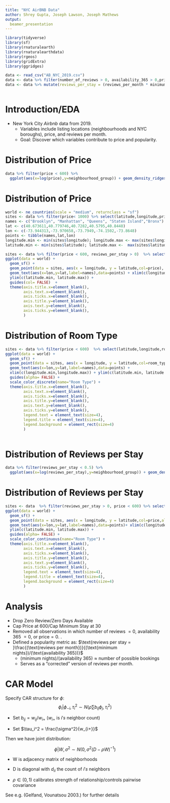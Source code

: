 ```yaml
---
title: "NYC AirBNB Data"
author: Shrey Gupta, Joseph Lawson, Joseph Mathews
output: 
  beamer_presentation
---
```


```r
library(tidyverse)
library(sf)
library(rnaturalearth)
library(rnaturalearthdata)
library(rgeos)
library(gridExtra)
library(ggridges)

data <- read_csv("AB_NYC_2019.csv")
data <- data %>% filter(number_of_reviews > 0, availability_365 > 0,price>0)
data <- data %>% mutate(reviews_per_stay = (reviews_per_month * minimum_nights )/availability_365)



```

# Introduction/EDA

 - New York City *Airbnb* data from 2019.
    - Variables include listing locations (neighbourhoods and NYC boroughs), price, and reviews per month.
    - Goal: Discover which variables contribute to price and popularity.

 



# Distribution of Price
```r
data %>% filter(price < 600) %>%
  ggplot(aes(x=log(price),y=neighbourhood_group)) + geom_density_ridges() + ylab(" ") + xlab("")
```


# Distribution of Price
```r
world <- ne_countries(scale = "medium", returnclass = "sf")
sites <- data %>% filter(price< 1000) %>% select(latitude,longitude,price)
names <- c("Brooklyn", "Manhattan", "Queens", "Staten Island","Bronx")
lat <- c(40.673611,40.779746,40.7282,40.5795,40.8448)
lon <- c(-73.944313,-73.970658,-73.7949,-74.1502,-73.8648)
points <- tibble(names,lat,lon)
longitude.min <- min(sites$longitude); longitude.max <- max(sites$longitude)
latitude.min <- min(sites$latitude); latitude.max <-  max(sites$latitude)
```


```r
sites <- data %>% filter(price < 600, reviews_per_stay > 0)  %>% select(latitude,longitude,price)
ggplot(data = world) +
  geom_sf() +
  geom_point(data = sites, aes(x = longitude, y = latitude,col=price), size = 0.0005, shape = 20,show.legend = FALSE) +
  geom_text(aes(x=lon,y=lat,label=names),data=points) + xlim(c(longitude.min,longitude.max))  +
  ylim(c(latitude.min, latitude.max)) + 
  guides(col= FALSE)  +
  theme(axis.title.x=element_blank(),
        axis.text.x=element_blank(),
        axis.ticks.x=element_blank(),
        axis.title.y=element_blank(),
        axis.text.y=element_blank(),
        axis.ticks.y=element_blank(),
        )
```



# Distribution of Room Type

```r
sites <- data %>% filter(price < 600)  %>% select(latitude,longitude,room_type,price)
ggplot(data = world) +
  geom_sf() +
  geom_point(data = sites, aes(x = longitude, y = latitude,col=room_type,alpha=price), size = 0.001, shape = 20) +
  geom_text(aes(x=lon,y=lat,label=names),data=points) + 
  xlim(c(longitude.min,longitude.max)) + ylim(c(latitude.min, latitude.max)) +
  guides(alpha= FALSE) +
  scale_color_discrete(name="Room Type") +
  theme(axis.title.x=element_blank(),
        axis.text.x=element_blank(),
        axis.ticks.x=element_blank(),
        axis.title.y=element_blank(),
        axis.text.y=element_blank(),
        axis.ticks.y=element_blank(),
        legend.text = element_text(size=4),
        legend.title = element_text(size=4),
        legend.background = element_rect(size=4)
        )
                      
```


# Distribution of Reviews per Stay 

```r
data %>% filter(reviews_per_stay < 0.5) %>%
  ggplot(aes(x=log(reviews_per_stay),y=neighbourhood_group)) + geom_density_ridges() + ylab(" ") + xlab("")
```



# Distribution of Reviews per Stay

```r
sites <- data  %>% filter(reviews_per_stay > 0, price < 600) %>% select(latitude,longitude,reviews_per_stay,price)
ggplot(data = world) +
  geom_sf() +
  geom_point(data = sites, aes(x = longitude, y = latitude,col=price,alpha=reviews_per_stay), size = 0.0005, shape = 20,show.legend = FALSE) +
  geom_text(aes(x=lon,y=lat,label=names),data=points)+ xlim(c(longitude.min,longitude.max))  +
  ylim(c(latitude.min, latitude.max)) + 
  guides(alpha= FALSE) +
  scale_color_continuous(name="Room Type") +
  theme(axis.title.x=element_blank(),
        axis.text.x=element_blank(),
        axis.ticks.x=element_blank(),
        axis.title.y=element_blank(),
        axis.text.y=element_blank(),
        axis.ticks.y=element_blank(),
        legend.text = element_text(size=4),
        legend.title = element_text(size=4),
        legend.background = element_rect(size=4)
        )
```

# Analysis

- Drop Zero Review/Zero Days Available
- Cap Price at 600/Cap Minimum Stay at 30
- Removed all observations in which $\text{number of reviews } = 0$, $\text{availability 365 } = 0$, or $\text{price} = 0$. . 
- Defined a popularity metric as: $\text{reviews per stay = }\frac{(\text{reviews per month})}{(\text{minimum nights})/(\text{availability 365})}$
  - $(\text{minimum nights})/(\text{availability 365}) \approx \text{number of possible bookings}$
  - Serves as a "corrected" version of reviews per month.


# CAR Model

Specify CAR structure for $\phi$:
$$
  \phi_i|\phi_{-i},\tau_i^2\sim N\bigg(\rho\sum b_{ij}\phi_j,\tau_i^2\bigg)
$$

- Set $b_{ij} = w_{ij} / w_{i+}$ ($w_{i+}$ is $i's$ neighbor count)

- Set $\tau_i^2 = \frac{\sigma^2}{w_{i+}}$

Then we have joint distribution:

$$
\phi|W,\sigma^2\sim N\big(0,\sigma^2(D-\rho W)^{-1}\big)
$$

- W is adjacency matrix of neighborhoods

- D is diagonal with $d_{ii}$ the count of $i's$ neighbors

- $\rho\in(0,1)$ calibrates strength of relationship/controls pairwise covariance

See e.g. (Gelfand, Vounatsou 2003.) for further details


